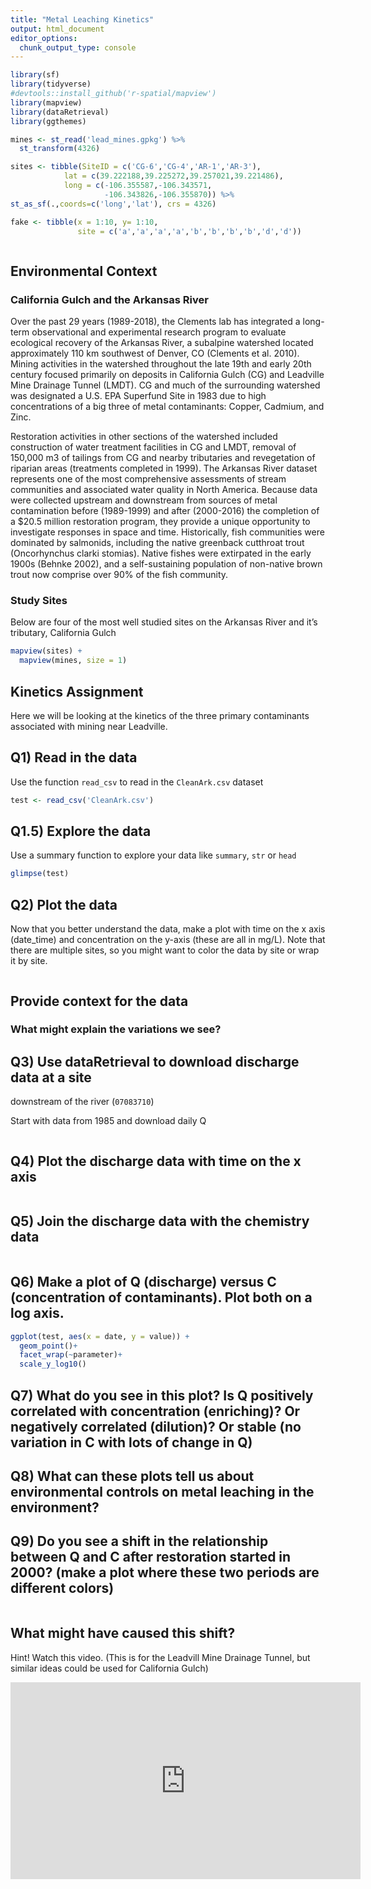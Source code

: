 ```yaml
---
title: "Metal Leaching Kinetics"
output: html_document
editor_options: 
  chunk_output_type: console
---
```


```r
library(sf)
library(tidyverse)
#devtools::install_github('r-spatial/mapview')
library(mapview)
library(dataRetrieval)
library(ggthemes)

mines <- st_read('lead_mines.gpkg') %>%
  st_transform(4326)

sites <- tibble(SiteID = c('CG-6','CG-4','AR-1','AR-3'),
            lat = c(39.222188,39.225272,39.257021,39.221486),
            long = c(-106.355587,-106.343571,
                     -106.343826,-106.355870)) %>%
st_as_sf(.,coords=c('long','lat'), crs = 4326)

fake <- tibble(x = 1:10, y= 1:10, 
               site = c('a','a','a','a','b','b','b','b','d','d'))



```


## Environmental Context

### California Gulch and the Arkansas River

Over the past 29 years (1989-2018), the Clements
lab has integrated a long-term observational and
experimental research program to evaluate
ecological recovery of the Arkansas River, a
subalpine watershed located approximately 110
km southwest of Denver, CO (Clements et al.
2010). Mining activities in the watershed
throughout the late 19th and early 20th century
focused primarily on deposits in California Gulch
(CG) and Leadville Mine Drainage Tunnel
(LMDT). CG and much of the surrounding
watershed was designated a U.S. EPA Superfund
Site in 1983 due to high concentrations of a big three of metal 
contaminants: Copper, Cadmium, and Zinc.

Restoration activities in other
sections of the watershed included construction of
water treatment facilities in CG and LMDT,
removal of 150,000 m3 of tailings from CG and
nearby tributaries and revegetation of riparian areas
(treatments completed in 1999). The
Arkansas River dataset represents one of the most comprehensive assessments of stream
communities and associated water quality in North America. Because data were collected upstream and downstream from sources of metal contamination before (1989-1999) and after (2000-2016) the completion of a $20.5 million restoration program, they provide a unique opportunity to investigate responses in space and time. Historically, fish communities were dominated by salmonids, including the native greenback cutthroat trout (Oncorhynchus clarki stomias).  Native fishes were extirpated in the early 1900s (Behnke 2002), and a self-sustaining population of non-native brown trout now comprise over 90% of the fish community.


### Study Sites

Below are four of the most well studied sites on the Arkansas
River and it's tributary, California Gulch

```r


mapview(sites) + 
  mapview(mines, size = 1)
```


## Kinetics Assignment

Here we will be looking at the kinetics of the three primary contaminants associated with mining near Leadville. 

## Q1) Read in the data

Use the function `read_csv` to read in the `CleanArk.csv` dataset

```r

test <- read_csv('CleanArk.csv')

```


## Q1.5) Explore the data

Use a summary function to explore your data like `summary`, `str` or `head`

```r
glimpse(test)
```


## Q2) Plot the data

Now that you better understand the data, make a plot with time on the x axis (date_time) and concentration on the y-axis (these are all in mg/L). Note that there are multiple sites, so you might want to color the data by site or wrap it by site. 


```r

```

## Provide context for the data

### What might explain the variations we see? 

## Q3) Use dataRetrieval to download discharge data at a site 
downstream of the river (`07083710`)

Start with data from 1985 and download daily Q

```r

```


## Q4) Plot the discharge data with time on the x axis

```r

```


## Q5) Join the discharge data with the chemistry data


```r

```

## Q6) Make a plot of Q (discharge) versus C (concentration of contaminants). Plot both on a log axis. 

```r
ggplot(test, aes(x = date, y = value)) +
  geom_point()+
  facet_wrap(~parameter)+
  scale_y_log10()
```

## Q7) What do you see in this plot? Is Q positively correlated with concentration (enriching)? Or negatively correlated (dilution)? Or stable (no variation in C with lots of change in Q)


## Q8) What can these plots tell us about environmental controls on metal leaching in the environment? 


## Q9) Do you see a shift in the relationship between Q and C after restoration started in 2000? (make a plot where these two periods are different colors)

```r

```


## What might have caused this shift? 

Hint! Watch this video. (This is for the Leadvill Mine Drainage Tunnel, but similar ideas could be used for California Gulch)

<iframe width="560" height="315" src="https://www.youtube.com/embed/YhnSXJwZHBk" frameborder="0" allow="accelerometer; autoplay; clipboard-write; encrypted-media; gyroscope; picture-in-picture" allowfullscreen></iframe>



